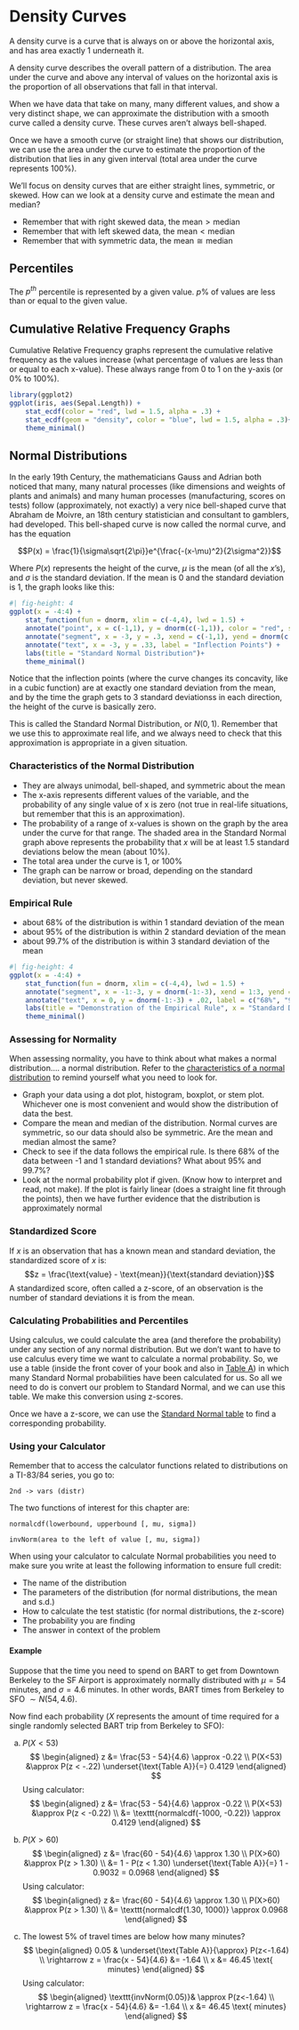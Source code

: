 # Density Curves

::: {.callout-note title="Density Curve"}
A density curve is a curve that is always on or above the horizontal axis, and has area exactly 1 underneath it. 
:::

A density curve describes the overall pattern of a distribution. The area under the curve and above any interval of values on the horizontal axis is the proportion of all observations that fall in that interval. 

When we have data that take on many, many different values, and show a very distinct shape, we can approximate the distribution with a smooth curve called a density curve.  These curves aren’t always bell-shaped.  

Once we have a smooth curve (or straight line) that shows our distribution, we can use the area under the curve to estimate the proportion of the distribution that lies in any given interval (total area under the curve represents 100%).

We’ll focus on density curves that are either straight lines, symmetric, or skewed.  How can we look at a density curve and estimate the mean and median?

::: {.callout-tip}

- Remember that with right skewed data, the $\text{mean} > \text{median}$
- Remember that with left skewed data, the $\text{mean} < \text{median}$
- Remember that with symmetric data, the $\text{mean} \cong \text{median}$

:::

## Percentiles

::: {.callout-note title="Percentile"}
The $p^{th}$ percentile is represented by a given value. $p$% of values are less than or equal to the given value. 
:::


## Cumulative Relative Frequency Graphs

::: {.callout-note title="Cumulative Relative Frequency Graphs"}
Cumulative Relative Frequency graphs represent the cumulative relative frequency as the values increase (what percentage of values are less than or equal to each x-value). These always range from 0 to 1 on the y-axis (or 0% to 100%). 
:::

```r
library(ggplot2)
ggplot(iris, aes(Sepal.Length)) + 
    stat_ecdf(color = "red", lwd = 1.5, alpha = .3) +
    stat_ecdf(geom = "density", color = "blue", lwd = 1.5, alpha = .3)+
    theme_minimal()

```

## Normal Distributions

In the early 19th Century, the mathematicians Gauss and Adrian both noticed that many, many natural processes (like dimensions and weights of plants and animals) and many human processes (manufacturing, scores on tests) follow (approximately, not exactly) a very nice bell-shaped curve that Abraham de Moivre, an 18th century statistician and consultant to gamblers, had developed.  This bell-shaped curve is now called the normal curve, and has the equation

$$P(x) = \frac{1}{\sigma\sqrt{2\pi}}e^{\frac{-(x-\mu)^2}{2\sigma^2}}$$

Where $P(x)$ represents the height of the curve, $\mu$ is the mean (of all the $x$’s), and $\sigma$ is the standard deviation.  If the mean is 0 and the standard deviation is 1, the graph looks like this:

```r
#| fig-height: 4
ggplot(x = -4:4) +
    stat_function(fun = dnorm, xlim = c(-4,4), lwd = 1.5) +
    annotate("point", x = c(-1,1), y = dnorm(c(-1,1)), color = "red", size = 3) +
    annotate("segment", x = -3, y = .3, xend = c(-1,1), yend = dnorm(c(-1,1))) +
    annotate("text", x = -3, y = .33, label = "Inflection Points") +
    labs(title = "Standard Normal Distribution")+
    theme_minimal()
```

::: {.callout-tip title="Inflection Points"}
Notice that the inflection points (where the curve changes its concavity, like in a cubic function) are at exactly one standard deviation from the mean, and by the time the graph gets to 3 standard deviationss in each direction, the height of the curve is basically zero.
:::

::: {.callout-important title="Check Your Conditions"}
This is called the Standard Normal Distribution, or $N(0,1)$.  Remember that we use this to approximate real life, and we always need to check that this approximation is appropriate in a given situation. 
:::
 
### Characteristics of the Normal Distribution {#normal-characteristics}

::: {.callout-note title="Normal Distribution Characteristics"}

- They are always unimodal, bell-shaped, and symmetric about the mean
- The x-axis represents different values of the variable, and the probability of any single value of x is zero (not true in real-life situations, but remember that this is an approximation).
- The probability of a range of x-values is shown on the graph by the area under the curve for that range.  The shaded area in the Standard Normal graph above represents the probability that $x$ will be at least 1.5 standard deviations below the mean (about 10%).
- The total area under the curve is 1, or 100%
- The graph can be narrow or broad, depending on the standard deviation, but never skewed.

:::

### Empirical Rule

::: {.callout-note title="Empirical Rule (68-95-99.7 Rule)"}

- about 68\% of the distribution is within 1 standard deviation of the mean
- about 95\% of the distribution is within 2 standard deviation of the mean
- about  99.7\% of the distribution is within 3 standard deviation of the mean

:::

```r
#| fig-height: 4
ggplot(x = -4:4) +
    stat_function(fun = dnorm, xlim = c(-4,4), lwd = 1.5) +
    annotate("segment", x = -1:-3, y = dnorm(-1:-3), xend = 1:3, yend = dnorm(1:3)) +
    annotate("text", x = 0, y = dnorm(-1:-3) + .02, label = c("68%", "95%", "99.7%")) +
    labs(title = "Demonstration of the Empirical Rule", x = "Standard Deviations from the Mean") +
    theme_minimal()
```

### Assessing for Normality

When assessing normality, you have to think about what makes a normal distribution…. a normal distribution. Refer to the [characteristics of a normal distribution](#normal-characteristics) to remind yourself what you need to look for.

::: {.callout-note title="Checking Normality..."}

- Graph your data using a dot plot, histogram, boxplot, or stem plot. Whichever one is most convenient and would show the distribution of data the best.
- Compare the mean and median of the distribution. Normal curves are symmetric, so our data should also be symmetric. Are the mean and median almost the same?
- Check to see if the data follows the empirical rule. Is there 68% of the data between -1 and 1 standard deviations? What about 95% and 99.7%?
- Look at the normal probability plot if given. (Know how to interpret and read, not make). If the plot is fairly linear (does a straight line fit through the points), then we have further evidence that the distribution is approximately normal

:::

### Standardized Score {#z-score}

::: {.callout-note title="z-score"}
If $x$ is an observation that has a known mean and standard deviation, the standardized score of $x$ is:
$$z = \frac{\text{value} - \text{mean}}{\text{standard deviation}}$$
A standardized score, often called a z-score, of an observation is the number of standard deviations it is from the mean. 
:::

### Calculating Probabilities and Percentiles

Using calculus, we could calculate the area (and therefore the probability) under any section of any normal distribution. But we don’t want to have to use calculus every time we want to calculate a normal probability.  So, we use a table (inside the front cover of your book and also in [Table A](#table-a)) in which many Standard Normal probabilities have been calculated for us. So all we need to do is convert our problem to Standard Normal, and we can use this table.  We make this conversion using z-scores. 

::: {.callout-important}
Once we have a z-score, we can use the [Standard Normal table](#table-a) to find a corresponding probability.
:::

### Using your Calculator

Remember that to access the calculator functions related to distributions on a TI-83/84 series, you go to:

    2nd -> vars (distr)

The two functions of interest for this chapter are:

    normalcdf(lowerbound, upperbound [, mu, sigma])

    invNorm(area to the left of value [, mu, sigma])

When using your calculator to calculate Normal probabilities you need to make sure you write at least the following information to ensure full credit:

- The name of the distribution
- The parameters of the distribution (for normal distributions, the mean and s.d.)
- How to calculate the test statistic (for normal distributions, the z-score)
- The probability you are finding
- The answer in context of the problem

#### Example

Suppose that the time you need to spend on BART to get from Downtown Berkeley to the SF Airport is approximately normally distributed with $\mu = 54$ minutes, and $\sigma = 4.6$ minutes.  In other words, BART times from Berkeley to SFO $\sim N(54, 4.6)$. 

Now find each probability ($X$ represents the amount of time required for a single randomly selected BART trip from Berkeley to SFO):

a. $P(X<53)$
    $$
    \begin{aligned}
    z &= \frac{53 - 54}{4.6} \approx -0.22 \\
    P(X<53) &\approx P(z < -.22) \underset{\text{Table A}}{=} 0.4129
    \end{aligned}
    $$
    Using calculator:
    $$
    \begin{aligned}
    z &= \frac{53 - 54}{4.6} \approx -0.22 \\
    P(X<53) &\approx P(z < -0.22) \\
    &= \texttt{normalcdf(-1000, -0.22)} \approx 0.4129
    \end{aligned}
    $$

b) $P(X>60)$
    $$
    \begin{aligned}
    z &= \frac{60 - 54}{4.6} \approx 1.30 \\
    P(X>60) &\approx P(z > 1.30) \\
    &= 1 - P(z < 1.30) \underset{\text{Table A}}{=} 1 - 0.9032	= 0.0968
    \end{aligned}
    $$
    Using calculator:
    $$
    \begin{aligned}
    z &= \frac{60 - 54}{4.6} \approx 1.30 \\
    P(X>60) &\approx P(z > 1.30) \\
    &= \texttt{normalcdf(1.30, 1000)} \approx 0.0968
    \end{aligned}
    $$

c) The lowest 5% of travel times are below how many minutes?
    $$
    \begin{aligned}
    0.05 & \underset{\text{Table A}}{\approx} P(z<-1.64) \\
    \rightarrow z = \frac{x - 54}{4.6} &= -1.64 \\
    x &= 46.45 \text{ minutes}
    \end{aligned}
    $$
    Using calculator:
    $$
    \begin{aligned}
    \texttt{invNorm(0.05)}& \approx P(z<-1.64) \\
    \rightarrow z = \frac{x - 54}{4.6} &= -1.64 \\
    x &= 46.45 \text{ minutes}
    \end{aligned}
    $$
